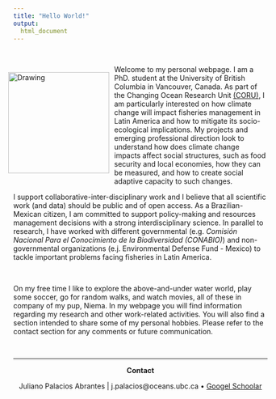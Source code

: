 ```yaml
---
title: "Hello World!"
output:
  html_document
---
```


<br>

<div style= "float:left;position: relative; right: 10px;">
<img src="Images/Home/Me.jpg" alt="Drawing" style="width: 200px;"/>
</div>


Welcome to my personal webpage. I am a PhD. student at the University of British Columbia in Vancouver, Canada. As part of the Changing Ocean Research Unit [(CORU)](http://coru.oceans.ubc.ca/), I am particularly interested on how climate change will impact fisheries management in Latin America and how to mitigate its socio-ecological implications. My projects and emerging professional direction look to understand how does climate change impacts affect social structures, such as food security and local economies, how they can be measured, and how to create social adaptive capacity to such changes.

I support collaborative-inter-disciplinary work and I believe that all scientific work (and data) should be public and of open access. As a Brazilian-Mexican citizen, I am committed to support policy-making and resources management decisions with a strong interdisciplinary science. In parallel to research, I have worked with different governmental (e.g. *Comisión Nacional Para el Conocimiento de la Biodiversidad (CONABIO)*) and non-governmental organizations (e.j. Environmental Defense Fund - Mexico) to tackle important problems facing fisheries in Latin America.

<br>

On my free time I like to explore the above-and-under water world, play some soccer, go for random walks, and watch movies, all of these in company of my pup, Niema. In my webpage you will find information regarding my research and other work-related activities. You will also find a section intended to share some of my personal hobbies. Please refer to the contact section for any comments or future communication.

<br>
<hr>
<center>

**Contact**

Juliano Palacios Abrantes | j.palacios@oceans.ubc.ca • [Googel Schoolar](https://scholar.google.ca/citations?user=EZpBcjcAAAAJ&hl=en)
<div id="google_translate_element"></div><script type="text/javascript">
function googleTranslateElementInit() {
  new google.translate.TranslateElement({pageLanguage: 'en', includedLanguages: 'es,pt'}, 'google_translate_element');
}
</script><script type="text/javascript" src="//translate.google.com/translate_a/element.js?cb=googleTranslateElementInit"></script>

<!-- Global site tag (gtag.js) - Google Analytics -->
<script async src="https://www.googletagmanager.com/gtag/js?id=UA-105699898-4"></script>
<script>
  window.dataLayer = window.dataLayer || [];
  function gtag(){dataLayer.push(arguments);}
  gtag('js', new Date());

  gtag('config', 'UA-105699898-4');
</script>